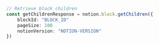 ```typescript index.ts
// Retrieve block children
const getChildrenResponse = notion.block.getChildren({
    blockId: "BLOCK_ID"
    pageSize: 100
    notionVersion: "NOTION-VERSION"
})
```